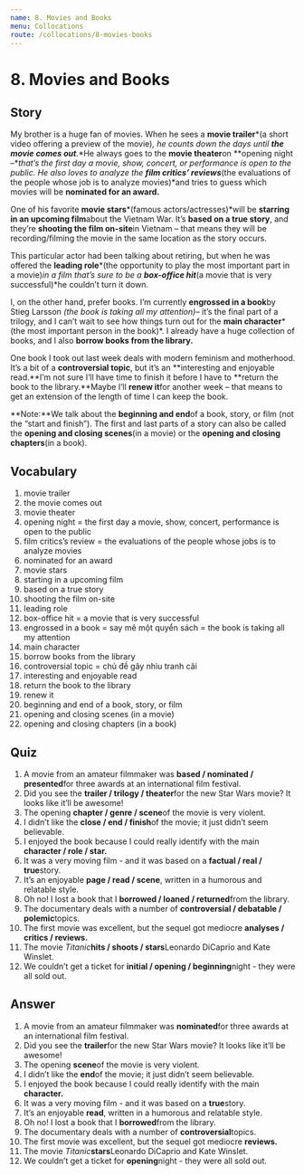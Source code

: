 ```yaml
---
name: 8. Movies and Books
menu: Collocations
route: /collocations/8-movies-books
---
```


# 8. Movies and Books

## Story
My brother is a huge fan of movies. When he sees a **movie trailer***(a short video offering a preview of the movie)*, he counts down the days until **the movie comes out***.*He always goes to the **movie theater**on **opening night –**that’s the first day a movie, show, concert, or performance is open to the public. He also loves to analyze the **film critics’ reviews***(the evaluations of the people whose job is to analyze movies)*and tries to guess which movies will be **nominated for an award.**

One of his favorite **movie stars***(famous actors/actresses)*will be **starring in an upcoming film**about the Vietnam War. It’s **based on a true story**, and they’re **shooting the film on-site**in Vietnam – that means they will be recording/filming the movie in the same location as the story occurs. 

This particular actor had been talking about retiring, but when he was offered the **leading role***(the opportunity to play the most important part in a movie)*in a film that’s sure to be a **box-office hit***(a movie that is very successful)*he couldn’t turn it down. 

I, on the other hand, prefer books. I’m currently **engrossed in a book**by Stieg Larsson *(the book is taking all my attention)*– it’s the final part of a trilogy, and I can’t wait to see how things turn out for the **main character***(the most important person in the book)*. I already have a huge collection of books, and I also **borrow books from the library.**

One book I took out last week deals with modern feminism and motherhood. It’s a bit of a **controversial topic**, but it’s an **interesting and enjoyable read.**I’m not sure I’ll have time to finish it before I have to **return the book to the library.**Maybe I’ll **renew it**for another week – that means to get an extension of the length of time I can keep the book. 

**Note:**We talk about the **beginning and end**of a book, story, or film (not the “start and finish”). The first and last parts of a story can also be called the **opening and closing scenes**(in a movie) or the **opening and closing chapters**(in a book). 

## Vocabulary
1. movie trailer
2. the movie comes out 
3. movie theater 
4. opening night = the first day a movie, show, concert, performance is open to the public
5. film critics’s review = the evaluations of the people whose jobs is to analyze movies
6. nominated for an award
7. movie stars
8. starting in a upcoming film
9. based on a true story
10. shooting the film on-site
11. leading role
12. box-office hit = a movie that is very successful
13. engrossed in a book = say mê một quyển sách = the book is taking all my attention
14. main character 
15. borrow books from the library
16. controversial topic = chủ đề gây nhìu tranh cãi
17. interesting and enjoyable read
18. return the book to the library
19. renew it
20. beginning and end of a book, story, or film
21. opening and closing scenes (in a movie)
22. opening and closing chapters (in a book)

## Quiz
1. A movie from an amateur filmmaker was **based / nominated / presented**for three awards at an international film festival. 
2. Did you see the **trailer / trilogy / theater**for the new Star Wars movie? It looks like it’ll be awesome! 
3. The opening **chapter / genre / scene**of the movie is very violent. 
4. I didn’t like the **close / end / finish**of the movie; it just didn’t seem believable. 
5. I enjoyed the book because I could really identify with the main **character / role / star.**
6. It was a very moving film - and it was based on a **factual / real / true**story. 
7. It’s an enjoyable **page / read / scene**, written in a humorous and relatable style. 
8. Oh no! I lost a book that I **borrowed / loaned / returned**from the library. 
9. The documentary deals with a number of **controversial / debatable / polemic**topics. 
10. The first movie was excellent, but the sequel got mediocre **analyses / critics / reviews.**
11. The movie *Titanic***hits / shoots / stars**Leonardo DiCaprio and Kate Winslet. 
12. We couldn’t get a ticket for **initial / opening / beginning**night - they were all sold out. 

## Answer
1. A movie from an amateur filmmaker was **nominated**for three awards at an international film festival. 
2. Did you see the **trailer**for the new Star Wars movie? It looks like it’ll be awesome! 
3. The opening **scene**of the movie is very violent. 
4. I didn’t like the **end**of the movie; it just didn’t seem believable. 
5. I enjoyed the book because I could really identify with the main **character.**
6. It was a very moving film - and it was based on a **true**story. 
7. It’s an enjoyable **read**, written in a humorous and relatable style. 
8. Oh no! I lost a book that I **borrowed**from the library. 
9. The documentary deals with a number of **controversial**topics. 
10. The first movie was excellent, but the sequel got mediocre **reviews.**
11. The movie *Titanic***stars**Leonardo DiCaprio and Kate Winslet. 
12. We couldn’t get a ticket for **opening**night - they were all sold out. 
